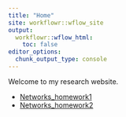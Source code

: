 ```yaml
---
title: "Home"
site: workflowr::wflow_site
output:
  workflowr::wflow_html:
    toc: false
editor_options:
  chunk_output_type: console
---
```


Welcome to my research website.

* [Networks_homework1](Networks_HW1.html)
* [Networks_homework2](Networks_HW2.html)

